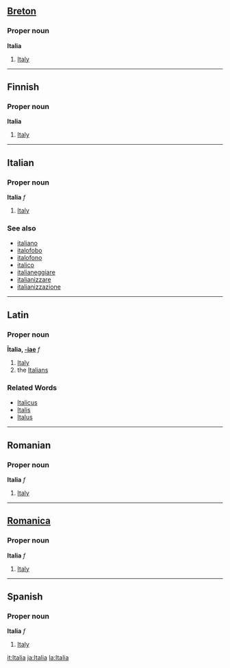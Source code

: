 ==[[Breton]]==
===Proper noun===
'''Italia'''

#[[Italy]]

----
==Finnish==
===Proper noun===
'''Italia'''

#[[Italy]]

----
==Italian==
===Proper noun===
'''Italia''' ''f''

# [[Italy]]

===See also===
*[[italiano]]
*[[italofobo]]
*[[italofono]]
*[[italico]]
*[[italianeggiare]]
*[[italianizzare]]
*[[italianizzazione]]

----

==Latin==
===Proper noun===
'''Ītalia, [[Wiktionary Appendix:Latin first declension|-iae]]''' ''f''

#[[Italy]]
#the [[Italian]]s

===Related Words===
*[[Italicus]]
*[[Italis]]
*[[Italus]]
----
==Romanian==
===Proper noun===
'''Italia''' ''f''

#[[Italy]]

----
==[[Romanica]]==
===Proper noun===
'''Italia''' ''f''

#[[Italy]]

----

==Spanish==
===Proper noun===
'''Italia''' ''f''

#[[Italy]]

[[it:Italia]]
[[ja:Italia]]
[[la:Italia]]